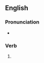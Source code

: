 ==English==

===Pronunciation===
* {{rhymes|en|aɪnd|s=2}}

===Verb===
{{head|en|verb form}}

# {{en-past of|entwine}}